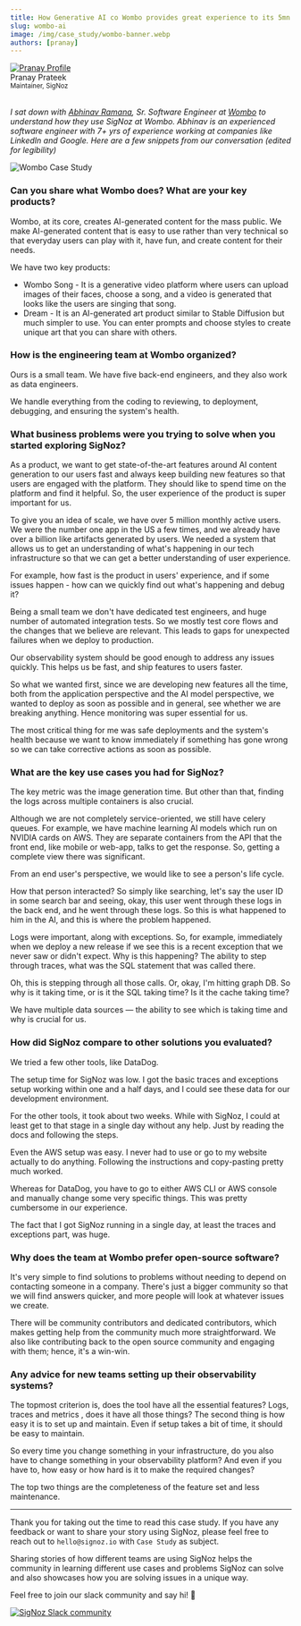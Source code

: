 ```yaml
---
title: How Generative AI co Wombo provides great experience to its 5mn MAU using SigNoz for Observability
slug: wombo-ai
image: /img/case_study/wombo-banner.webp
authors: [pranay]
---
```


<head>
  <link rel="canonical" href="https://signoz.io/case-study/wombo/"/>
  <meta property="og:type" content="website"/>
  <meta property="og:url" content="https://signoz.io/case-study/wombo/"/>
  <meta property="og:title" content="How Generative AI co Wombo provides great experience to its 5mn MAU using SigNoz for Observability | SigNoz"/>
  <meta property="og:description" content=""/>
  <meta name="image" property="og:image" content="https://signoz.io/img/case_study/wombo-banner.webp"/>
  <meta property="twitter:card" content="summary_large_image"/>
  <meta property="twitter:url" content="https://signoz.io/case-study/wombo/"/>
  <meta property="twitter:title" content="How Generative AI co Wombo provides great experience to its 5mn MAU using SigNoz for Observability | SigNoz"/>
  <meta property="twitter:description" content=""/>
  <meta property="twitter:image" content="https://signoz.io/img/case_study/wombo-banner.jpg"/>
</head>

<div class="avatar">
  <a
    class="avatar__photo-link avatar__photo avatar__photo--lg"
    href="https://twitter.com/pranay01">
    <img
      alt="Pranay Profile"
      src="/img/authors/pranay_profile_pic.webp" />
  </a>
  <div class="avatar__intro">
    <div class="avatar__name">Pranay Prateek</div>
    <small class="avatar__subtitle">
      Maintainer, SigNoz
    </small>
  </div>
</div>

<br />

_I sat down with <a href ="https://www.linkedin.com/in/abhinavramana" rel="noopener noreferrer nofollow" target="_blank" >Abhinav Ramana</a>, Sr. Software Engineer at <a href = "https://wombo.ai" rel="noopener noreferrer nofollow" target="_blank" >Wombo</a> to understand how they use SigNoz at Wombo. Abhinav is an experienced software engineer with 7+ yrs of experience working at companies like LinkedIn and Google. Here are a few snippets from our conversation (edited for legibility)_

![Wombo Case Study](/img/case_study/wombo-banner.webp)

### Can you share what Wombo does? What are your key products?

Wombo, at its core, creates AI-generated content for the mass public.
We make AI-generated content that is easy to use rather than very technical so that everyday users can play with it, have fun, and create content for their needs.

We have two key products:

- Wombo Song - It is a generative video platform where users can upload images of their faces, choose a song, and a video is generated that looks like the users are singing that song.
- Dream - It is an AI-generated art product similar to Stable Diffusion but much simpler to use. You can enter prompts and choose styles to create unique art that you can share with others.

### How is the engineering team at Wombo organized?​

Ours is a small team. We have five back-end engineers, and they also work as data engineers.

We handle everything from the coding to reviewing, to deployment, debugging, and ensuring the system's health.

### What business problems were you trying to solve when you started exploring SigNoz?​

As a product, we want to get state-of-the-art features around AI content generation to our users fast and always keep building new features so that users are engaged with the platform. They should like to spend time on the platform and find it helpful. So, the user experience of the product is super important for us.

To give you an idea of scale, we have over 5 million monthly active users. We were the number one app in the US a few times, and we already have over a billion like artifacts generated by users. We needed a system that allows us to get an understanding of what's happening in our tech infrastructure so that we can get a better understanding of user experience.

For example, how fast is the product in users' experience, and if some issues happen - how can we quickly find out what's happening and debug it?

Being a small team we don't have dedicated test engineers, and huge number of automated integration tests. So we mostly test core flows and the changes that we believe are relevant. This leads to gaps for unexpected failures when we deploy to production.

Our observability system should be good enough to address any issues quickly. This helps us be fast, and ship features to users faster.

So what we wanted first, since we are developing new features all the time, both from the application perspective and the AI model perspective, we wanted to deploy as soon as possible and in general, see whether we are breaking anything.
Hence monitoring was super essential for us.

The most critical thing for me was safe deployments and the system's health because we want to know immediately if something has gone wrong so we can take corrective actions as soon as possible.

### What are the key use cases you had for SigNoz?​

<YouTube id="vUpSEASieKs" mute={false} />

The key metric was the image generation time. But other than that, finding the logs across multiple containers is also crucial.

Although we are not completely service-oriented, we still have celery queues. For example, we have machine learning AI models which run on NVIDIA cards on AWS. They are separate containers from the API that the front end, like mobile or web-app, talks to get the response. So, getting a complete view there was significant.

From an end user's perspective, we would like to see a person's life cycle.

How that person interacted? So simply like searching, let's say the user ID in some search bar and seeing, okay, this user went through these logs in the back end, and he went through these logs. So this is what happened to him in the AI, and this is where the problem happened.

Logs were important, along with exceptions. So, for example, immediately when we deploy a new release if we see this is a recent exception that we never saw or didn't expect. Why is this happening? The ability to step through traces, what was the SQL statement that was called there.

Oh, this is stepping through all those calls. Or, okay, I'm hitting graph DB. So why is it taking time, or is it the SQL taking time? Is it the cache taking time?

We have multiple data sources — the ability to see which is taking time and why is crucial for us.

### How did SigNoz compare to other solutions you evaluated?​

<YouTube id="cuRyrvZpYV4" mute={false} />

We tried a few other tools, like DataDog.

The setup time for SigNoz was low. I got the basic traces and exceptions setup working within one and a half days, and I could see these data for our development environment.

For the other tools, it took about two weeks. While with SigNoz, I could at least get to that stage in a single day without any help. Just by reading the docs and following the steps.

Even the AWS setup was easy. I never had to use or go to my website actually to do anything. Following the instructions and copy-pasting pretty much worked.

Whereas for DataDog, you have to go to either AWS CLI or AWS console and manually change some very specific things. This was pretty cumbersome in our experience.

The fact that I got SigNoz running in a single day, at least the traces and exceptions part, was huge.

### Why does the team at Wombo prefer open-source software?​

<YouTube id="AO3tpixbf8M" mute={false} />

It's very simple to find solutions to problems without needing to depend on contacting someone in a company. There's just a bigger community so that we will find answers quicker, and more people will look at whatever issues we create.

There will be community contributors and dedicated contributors, which makes getting help from the community much more straightforward. We also like contributing back to the open source community and engaging with them; hence, it's a win-win.

### Any advice for new teams setting up their observability systems?​

The topmost criterion is, does the tool have all the essential features? Logs, traces and metrics , does it have all those things?
The second thing is how easy it is to set up and maintain. Even if setup takes a bit of time, it should be easy to maintain.

So every time you change something in your infrastructure, do you also have to change something in your observability platform? And even if you have to, how easy or how hard is it to make the required changes?

The top two things are the completeness of the feature set and less maintenance.

---

Thank you for taking out the time to read this case study. If you have any feedback or want to share your story using SigNoz, please feel free to reach out to `hello@signoz.io` with `Case Study` as subject.

Sharing stories of how different teams are using SigNoz helps the community in learning different use cases and problems SigNoz can solve and also showcases how you are solving issues in a unique way.

Feel free to join our slack community and say hi! 👋

[![SigNoz Slack community](/img/blog/common/join_slack_cta.webp)](https://signoz.io/slack)
